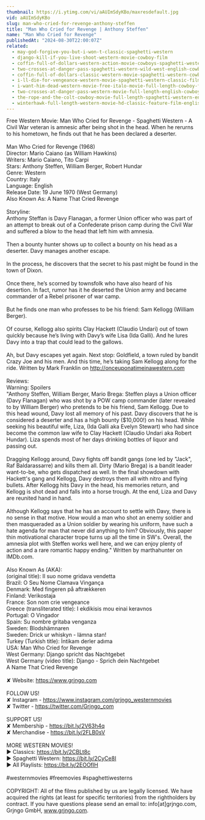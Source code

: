```yaml
---
thumbnail: https://i.ytimg.com/vi/aAUImSdyKBo/maxresdefault.jpg
vid: aAUImSdyKBo
slug: man-who-cried-for-revenge-anthony-steffen
title: "Man Who Cried for Revenge | Anthony Steffen"
name: "Man Who Cried for Revenge"
publishedAt: "2024-08-30T22:00:07Z"
related:
  - may-god-forgive-you-but-i-won-t-classic-spaghetti-western
  - django-kill-if-you-live-shoot-western-movie-cowboy-film
  - coffin-full-of-dollars-western-action-movie-cowboys-spaghetti-western-english
  - two-crosses-at-danger-pass-spaghetti-western-wild-west-english-cowboys-full-length
  - coffin-full-of-dollars-classic-western-movie-spaghetti-western-cowboys-full-movies
  - i-ll-die-for-vengeance-western-movie-spaghetti-western-classic-film-free-cowboy-movie
  - i-want-him-dead-western-movie-free-italo-movie-full-length-cowboy-film
  - two-crosses-at-danger-pass-western-movie-full-length-english-cowboy-film
  - the-rope-and-the-colt-cowboy-movie-full-length-spaghetti-western-english-free-full-westerns
  - winterhawk-full-length-western-movie-hd-classic-feature-film-english-free-full-westerns
---
```


Free Western Movie: Man Who Cried for Revenge - Spaghetti Western - A Civil War veteran is amnesic after being shot in the head. When he rerurns to his hometown, he finds out that he has been declared a deserter.<br />
<br />
Man Who Cried for Revenge (1968)<br />
Director: Mario Caiano (as William Hawkins)<br />
Writers: Mario Caiano, Tito Carpi<br />
Stars: Anthony Steffen, William Berger, Robert Hundar<br />
Genre: Western <br />
Country: Italy<br />
Language: English<br />
Release Date: 19 June 1970 (West Germany) <br />
Also Known As: A Name That Cried Revenge <br />
<br />
Storyline:<br />
Anthony Steffan is Davy Flanagan, a former Union officer who was part of an attempt to break out of a Confederate prison camp during the Civil War and suffered a blow to the head that left him with amnesia.<br />
<br />
Then a bounty hunter shows up to collect a bounty on his head as a deserter. Davy manages another escape.<br />
<br />
In the process, he discovers that the secret to his past might be found in the town of Dixon.<br />
<br />
Once there, he’s scorned by townsfolk who have also heard of his desertion. In fact, rumor has it he deserted the Union army and became commander of a Rebel prisoner of war camp.<br />
<br />
But he finds one man who professes to be his friend: Sam Kellogg (William Berger).<br />
<br />
Of course, Kellogg also spirits Clay Hackett (Claudio Undari) out of town quickly because he’s living with Davy’s wife Lisa (Ida Galli). And he lures Davy into a trap that could lead to the gallows.<br />
<br />
Ah, but Davy escapes yet again. Next stop: Goldfield, a town ruled by bandit Crazy Joe and his men. And this time, he’s taking Sam Kellogg along for the ride. Written by Mark Franklin on http://onceuponatimeinawestern.com<br />
<br />
Reviews:<br />
Warning: Spoilers<br />
"Anthony Steffen, William Berger, Mario Brega: Steffen plays a Union officer (Davy Flanagan) who was shot by a POW camp commander (later revealed to by William Berger) who pretends to be his friend, Sam Kellogg. Due to this head wound, Davy lost all memory of his past. Davy discovers that he is considered a deserter and has a high bounty ($10,000!) on his head. While seeking his beautiful wife, Liza, (Ida Galli aka Evelyn Stewart) who had since become the common law wife to Clay Hackett (Claudio Undari aka Robert Hundar). Liza spends most of her days drinking bottles of liquor and passing out.<br />
<br />
Dragging Kellogg around, Davy fights off bandit gangs (one led by "Jack", Raf Baldarassarre) and kills them all. Dirty (Mario Brega) is a bandit leader want-to-be, who gets dispatched as well. In the final showdown with Hackett's gang and Kellogg, Davy destroys them all with nitro and flying bullets. After Kellogg hits Davy in the head, his memories return, and Kellogg is shot dead and falls into a horse trough. At the end, Liza and Davy are reunited hand in hand.<br />
<br />
Although Kellogg says that he has an account to settle with Davy, there is no sense in that motive. How would a man who shot an enemy soldier and then masqueraded as a Union soldier by wearing his uniform, have such a hate agenda for man that never did anything to him? Obviously, this paper thin motivational character trope turns up all the time in SW's. Overall, the amnesia plot with Steffen works well here, and we can enjoy plenty of action and a rare romantic happy ending." Written by marthahunter on IMDb.com.<br />
<br />
Also Known As (AKA):<br />
(original title): Il suo nome gridava vendetta<br />
Brazil: O Seu Nome Clamava Vingança<br />
Denmark: Med fingeren på aftrækkeren<br />
Finland: Verikostaja<br />
France: Son nom crie vengeance<br />
Greece (transliterated title): I ekdikisis mou einai keravnos<br />
Portugal: O Vingador<br />
Spain: Su nombre gritaba venganza<br />
Sweden: Blodshämnaren<br />
Sweden: Drick ur whiskyn - lämna stan!<br />
Turkey (Turkish title): İntikam derler adıma<br />
USA: Man Who Cried for Revenge<br />
West Germany: Django spricht das Nachtgebet<br />
West Germany (video title): Django - Sprich dein Nachtgebet<br />
 A Name That Cried Revenge<br />
<br />
✘ Website: https://www.grjngo.com<br />
<br />
FOLLOW US!<br />
✘ Instagram - https://www.instagram.com/grjngo_westernmovies<br />
✘ Twitter - https://twitter.com/Grjngo_com<br />
<br />
SUPPORT US!<br />
✘ Membership - https://bit.ly/2V63h4q<br />
✘ Merchandise - https://bit.ly/2FLB0sV<br />
<br />
MORE WESTERN MOVIES! <br />
► Classics: https://bit.ly/2CBLt8c <br />
► Spaghetti Western: https://bit.ly/2CyCe8I <br />
► All Playlists: https://bit.ly/2EOOfIH <br />
<br />
#westernmovies #freemovies #spaghettiwesterns<br />
<br />
COPYRIGHT: All of the films published by us are legally licensed. We have acquired the rights (at least for specific territories) from the rightholders by contract. If you have questions please send an email to: info[at]grjngo.com, Grjngo GmbH, www.grjngo.com.